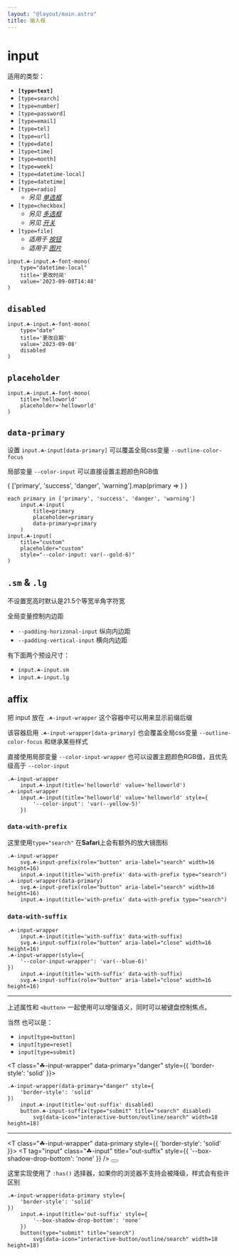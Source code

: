 ```yaml
---
layout: "@layout/main.astro"
title: 输入框
---
```




# input

适用的类型：

- **`[type=text]`**
- `[type=search]`
- `[type=number]`
- `[type=password]`
- `[type=email]`
- `[type=tel]`
- `[type=url]`
- `[type=date]`
- `[type=time]`
- `[type=month]`
- `[type=week]`
- `[type=datetime-local]`
- `[type=datetime]`
- `[type=radio]`
    - _另见_ [_单选框_](/menu/form/radio)
- `[type=checkbox]`
    - _另见_ [_多选框_](/menu/form/checkbox)
    - _另见_ [_开关_](/menu/form/switch)
- `[type=file]` 
    - _适用于_ [_按钮_](/menu/button#upload)
    - _适用于_ [_图片_](/menu/typography/image#upload)

<T
    tag="input"
    type="datetime-local"
    class="☘-input ☘-font-mono"
    title="更改时间"
    value='2023-09-08T14:48'
/>

```pug
input.☘-input.☘-font-mono(
    type="datetime-local"
    title='更改时间'
    value='2023-09-08T14:48'
)
```

## `disabled`

<T
    tag="input"
    type="date"
    class="☘-input ☘-font-mono"
    title="更改日期"
    value='2023-09-08'
    disabled
/>

```pug
input.☘-input.☘-font-mono(
    type="date"
    title='更改日期'
    value='2023-09-08'
    disabled
)
```

## `placeholder`

<T
    tag="input"
    class="☘-input ☘-font-mono"
    title="helloworld"
    placeholder='helloworld'
/>

```pug
input.☘-input.☘-font-mono(
    title='helloworld'
    placeholder='helloworld'
)
```

## `data-primary`

设置 `input.☘-input[data-primary]` 可以覆盖全局css变量 `--outline-color-focus`

局部变量 `--color-input` 可以直接设置主题颜色RGB值

<Grid inline>
{
    ['primary', 'success', 'danger', 'warning'].map(primary => 
        <T
            tag='input'
            class="☘-input"
            title={primary}
            placeholder={primary}
            data-primary={primary}
        />
    )
}
<T
    tag="input"
    class="☘-input"
    title="custom"
    placeholder="custom"
    style="--color-input: var(--gold-6)"
/>
</Grid>

```pug
each primary in ['primary', 'success', 'danger', 'warning']
    input.☘-input(
        title=primary
        placeholder=primary
        data-primary=primary
    )
input.☘-input(
    title="custom"
    placeholder="custom"
    style="--color-input: var(--gold-6)"
)
```

## `.sm` & `.lg`

不设置宽高时默认是21.5个等宽半角字符宽

全局变量控制内边距

- `--padding-horizonal-input` 纵向内边距
- `--padding-vertical-input` 横向内边距

有下面两个预设尺寸：

- `input.☘-input.sm`
    <br/><T tag="input" class="☘-input sm" title="helloworld" placeholder="更小" />
- `input.☘-input.lg`
    <br/><T tag="input" class="☘-input lg" title="helloworld" placeholder="更大" />


## affix

把 input 放在 `.☘-input-wrapper` 这个容器中可以用来显示前缀后缀

该容器启用 `.☘-input-wrapper[data-primary]` 也会覆盖全局css变量 `--outline-color-focus` 和继承某些样式

直接使用局部变量 `--color-input-wrapper` 也可以设置主题颜色RGB值，且优先级高于 `--color-input`

<Grid inline>
    <T class="☘-input-wrapper">
        <T tag="input" class="☘-input" title="helloworld" value='helloworld'/>
    </T>
    <T class="☘-input-wrapper">
        <T tag="input" class="☘-input" title="helloworld" value='helloworld'
            style="--color-input: var(--yellow-5)"
        />
    </T>
</Grid>

```pug
.☘-input-wrapper
    input.☘-input(title='helloworld' value='helloworld')
.☘-input-wrapper
    input.☘-input(title='helloworld' value='helloworld' style={
        '--color-input': 'var(--yellow-5)'
    })
```

### `data-with-prefix`

这里使用`type="search"` 在**Safari**上会有额外的放大镜图标

<Grid inline>
    <T class="☘-input-wrapper">
        <Icon
            class={escape('☘-input-prefix')}
            name="interactive-button/outline/search"
            role="button"
            aria-label="search"
            width={16}
            height={16}
        />
        <T
            tag="input"
            class="☘-input"
            data-with-prefix
            title="with-prefix"
            type="search"
        />
    </T>
    <T class="☘-input-wrapper" data-primary>
        <Icon
            class={escape('☘-input-prefix')}
            name="interactive-button/outline/search"
            role="button"
            aria-label="search"
            width={16}
            height={16}
        />
        <T
            tag="input"
            class="☘-input"
            data-with-prefix
            title="with-prefix"
            type="search"
        />
    </T>
</Grid>

```pug
.☘-input-wrapper
    svg.☘-input-prefix(role="button" aria-label="search" width=16 height=16)
    input.☘-input(title='with-prefix' data-with-prefix type="search")
.☘-input-wrapper(data-primary)
    svg.☘-input-prefix(role="button" aria-label="search" width=16 height=16)
    input.☘-input(title='with-prefix' data-with-prefix type="search")
```

### `data-with-suffix`

<Grid inline>
    <T class="☘-input-wrapper">
        <T tag="input" class="☘-input" data-with-suffix title="with-suffix" />
        <Icon
            class={escape('☘-input-suffix')}
            name="tips/outline/close"
            role="button"
            aria-label="close"
            width={16}
            height={16}
        />
    </T>
    <T class="☘-input-wrapper" style="
        --color-input-wrapper: var(--blue-6)
    ">
        <T tag="input" class="☘-input" data-with-suffix title="with-suffix" />
        <Icon
            class={escape('☘-input-suffix')}
            name="tips/outline/close"
            role="button"
            aria-label="close"
            width={16}
            height={16}
        />
    </T>
</Grid>

```pug
.☘-input-wrapper
    input.☘-input(title='with-suffix' data-with-suffix)
    svg.☘-input-suffix(role="button" aria-label="close" width=16 height=16)
.☘-input-wrapper(style={
    '--color-input-wrapper': 'var(--blue-6)'
})
    input.☘-input(title='with-suffix' data-with-suffix)
    svg.☘-input-suffix(role="button" aria-label="close" width=16 height=16)
```

***

上述属性和 `<button>` 一起使用可以增强语义，同时可以被键盘控制焦点。

当然 也可以是：
- `input[type=button]`
- `input[type=reset]`
- `input[type=submit]`

<T class="☘-input-wrapper" data-primary="danger" style={{
    'border-style': 'solid'
}}>
    <T
        tag="input"
        class="☘-input"
        title="in-suffix"
        data-with-suffix
        disabled
    />
    <T
        tag="button"
        class="☘-input-suffix"
        type="submit"
        title="search"
        disabled
    >
        <Icon 
            name="interactive-button/outline/search"
            width={18}
            height={18}
        />
    </T>
</T>

```pug
.☘-input-wrapper(data-primary="danger" style={
    'border-style': 'solid'
})
    input.☘-input(title='out-suffix' disabled)
    button.☘-input-suffix(type="submit" title="search" disabled)
        svg(data-icon="interactive-button/outline/search" width=18 height=18)
```

***

<T class="☘-input-wrapper" data-primary style={{
    'border-style': 'solid'
}}>
    <T tag="input" class="☘-input" title="out-suffix" style={{
        '--box-shadow-drop-bottom': 'none'
    }} />
    <button type="submit" title="search">
        <Icon
            name="interactive-button/outline/search"
            width={18}
            height={18}
        />
    </button>
</T>

这里实现使用了 `:has()` 选择器，如果你的浏览器不支持会被降级，样式会有些许区别

```pug
.☘-input-wrapper(data-primary style={
    'border-style': 'solid'
})
    input.☘-input(title='out-suffix' style={
        '--box-shadow-drop-bottom': 'none'
    })
    button(type="submit" title="search")
        svg(data-icon="interactive-button/outline/search" width=18 height=18)
```
